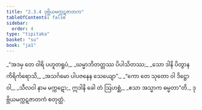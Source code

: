```yaml
---
title: "2.3.4 ဒုဗ္ဘိယမက္ကဋဇာတက"
tableOfContents: false
sidebar:
  order: 4
type: "tipitaka"
basket: "su"
book: "ja1"
---
```



<DynamicBreadcrumb />

<Division number="47" book="ja1" e="ch" v="22" p="44">

<Paragraph number="415" type="verses" book="ja1">
_“အဒမှ တေ ဝါရိ ပဟူတရူပံ,_  
_ဃမ္မာဘိတတ္တဿ ပိပါသိတဿ;_  
_သော ဒါနိ ပိတွာန ကိရိင်္ကရောသိ,_  
_အသင်္ဂမော ပါပဇနေန သေယျော”._  

</Paragraph>

</Division>
<Division number="48" book="ja1" e="ch" v="22" p="44">

<Paragraph number="416" type="verses" book="ja1">
_“ကော တေ သုတော ဝါ ဒိဋ္ဌော ဝါ,_  
_သီလဝါ နာမ မက္ကဋော;_  
ဣဒါနိ ခေါ တံ ဩဟစ္ဆံ,_  
_ဧသာ အသ္မာက ဓမ္မတာ”တိ._  


</Paragraph>
</Division>

<Paragraph number="417" type="center" book="ja1">
ဒုဗ္ဘိယမက္ကဋဇာတကံ စတုတ္ထံ.
</Paragraph>